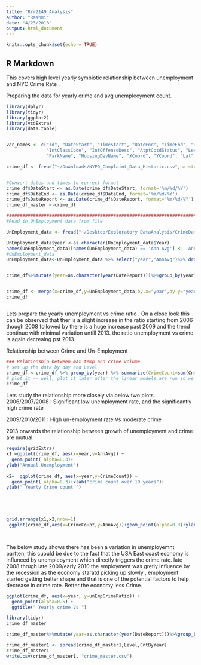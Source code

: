 ```yaml
---
title: "Rrr2149_Analysis"
author: "Rashmi"
date: "4/23/2018"
output: html_document
---
```


```r
knitr::opts_chunk$set(echo = TRUE)
```

## R Markdown

This covers high level yearly symbiotic relationship between unemployment and NYC Crime Rate . 

Preparing the data for yearly crime and avg unempleoyment count.

```r
library(dplyr)
library(tidyr)
library(ggplot2)
library(vcdExtra)
library(data.table)


var_names <- c("Id", "DateStart", "TimeStart", "DateEnd", "TimeEnd", "DateReport", "ClassCode", "OffenseDesc", 
               "IntClassCode", "IntOffenseDesc", "AtptCptdStatus", "Level", "Jurisdiction", "Boro", "Pct", "LocOfOccr", "PremDesc", 
               "ParkName", "HousingDevName", "XCoord", "YCoord", "Lat", "Long", "Lat_Long")

crime_df <- fread("~/Downloads/NYPD_Complaint_Data_Historic.csv",na.strings="", col.names = var_names, stringsAsFactors = TRUE)


#Convert dates and times to correct format
crime_df$DateStart <- as.Date(crime_df$DateStart, format='%m/%d/%Y')
crime_df$DateEnd <- as.Date(crime_df$DateEnd, format='%m/%d/%Y')
crime_df$DateReport <- as.Date(crime_df$DateReport, format='%m/%d/%Y')
crime_df_master <-crime_df

########################################################################################
#Read in UnEmployment data from file

UnEmployment_data <- fread("~/Desktop/Exploratory DataAnalysis/CrimeDataNYC/Data_Files/unempCSV.csv", na.strings="", stringsAsFactors = FALSE)

UnEmployment_data$year <-as.character(UnEmployment_data$Year)
names(UnEmployment_data)[names(UnEmployment_data) == 'Ann Avg'] <- 'AnnAvg'
#UnEmployment_data
UnEmployment_data<-UnEmployment_data %>% select("year","AnnAvg")%>% drop_na()


crime_df%>%mutate(year=as.character(year(DateReport)))%>%group_by(year)%>%dplyr::summarise(CntByYear=n())%>% drop_na()->crime_df


crime_df <- merge(x=crime_df,y=UnEmployment_data,by.x="year",by.y="year")
crime_df



```

Lets prepare the yearly unemployment vs crime ratio  .
On a close look this can be observed that  ther is a  slight increase in the ratio  starting from 2006 though 2008 followed by there is a huge increase  past 2009 and the trend continue with minimal variation  untill 2013. the ratio unemployment vs crime is again decreaing pst 2013.

Relationship between Crime and Un-Employment

```r
### Relationship between max temp and crime volume
# set up the data by day and Level
crime_df <-crime_df %>% group_by(year) %>% summarize(CrimeCount=sum(CntByYear),AnnAvg,unEmpCrimeRatio =((AnnAvg)/sum(CntByYear)))
# plot it -- well, plot it later after the linear models are run so we can see the linear slopes
crime_df
```

Lets study the relationship more closely via below two plots.  
2006/2007/2008  : Significant low unemployment rate, and the significantly high crime rate

2009/2010/2011 : High un-employment rate Vs moderate crime

2013 onwards the relationship between growth of unemployment and crime are mutual.


```r
require(gridExtra)
x1 =ggplot(crime_df, aes(x=year,y=AnnAvg)) +
  geom_point( alpha=0.3)+
ylab("Annual Unemployment")
  
x2=  ggplot(crime_df, aes(x=year,y=CrimeCount)) +
  geom_point( alpha=0.3)+xlab("crime count over 10 years")+
ylab(" Yearly Crime count ")
 




grid.arrange(x1,x2,nrow=1)
 ggplot(crime_df,aes(x=CrimeCount,y=AnnAvg))+geom_point(alpha=0.3)+ylab(" Average yearly Unemployment ")+
 



```


The below study shows there  has been a variation in unemployemnt partten, this cuould be due to the fact that the USA East coast economy is influnced by unempleoyment which directly triggers the crime rate.
late 2008 thrugh late 2009/early 2010 the employment was gretly influence by the recession as the economy staratd picking up slowly , employment started getting better shape and that is one of the potential factors to help decrease in crime rate. Better the economy less Crime.

```r
ggplot(crime_df, aes(x=year, y=unEmpCrimeRatio)) + 
  geom_point(alpha=0.5) +
  ggtitle(" Yearly crime Vs ")
```


```r

library(tidyr)
crime_df_master

crime_df_master%>%mutate(year=as.character(year(DateReport)))%>%group_by(year,Level)%>%dplyr::summarise(CntByYear=n())%>% drop_na()->crime_df_master1

crime_df_master1 <- spread(crime_df_master1,Level,CntByYear)
crime_df_master1
write.csv(crime_df_master1, "crime_master.csv")

```

